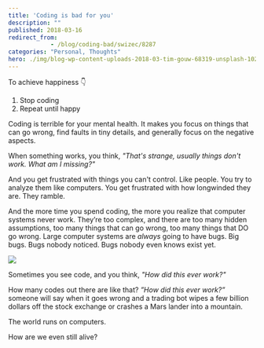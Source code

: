 ```yaml
---
title: 'Coding is bad for you'
description: ""
published: 2018-03-16
redirect_from: 
            - /blog/coding-bad/swizec/8287
categories: "Personal, Thoughts"
hero: ./img/blog-wp-content-uploads-2018-03-tim-gouw-68319-unsplash-1024x685.jpg
---
```

To achieve happiness 👇

1. Stop coding
2. Repeat until happy



Coding is terrible for your mental health. It makes you focus on things that can go wrong, find faults in tiny details, and generally focus on the negative aspects.



When something works, you think, _&quot;That&#x27;s strange, usually things don&#x27;t work. What am I missing?&quot;_



And you get frustrated with things you can&#x27;t control. Like people. You try to analyze them like computers. You get frustrated with how longwinded they are. They ramble.



And the more time you spend coding, the more you realize that computer systems never work. They’re too complex, and there are too many hidden assumptions, too many things that can go wrong, too many things that DO go wrong. Large computer systems are _always_ going to have bugs. Big bugs. Bugs nobody noticed. Bugs nobody even knows exist yet.



![](./img/blog-wp-content-uploads-2018-03-tim-gouw-68319-unsplash-1024x685.jpg)



Sometimes you see code, and you think, _&quot;How did this ever work?&quot;_



How many codes out there are like that? _”How did this ever work?”_ someone will say when it goes wrong and a trading bot wipes a few billion dollars off the stock exchange or crashes a Mars lander into a mountain.



The world runs on computers.



How are we even still alive?